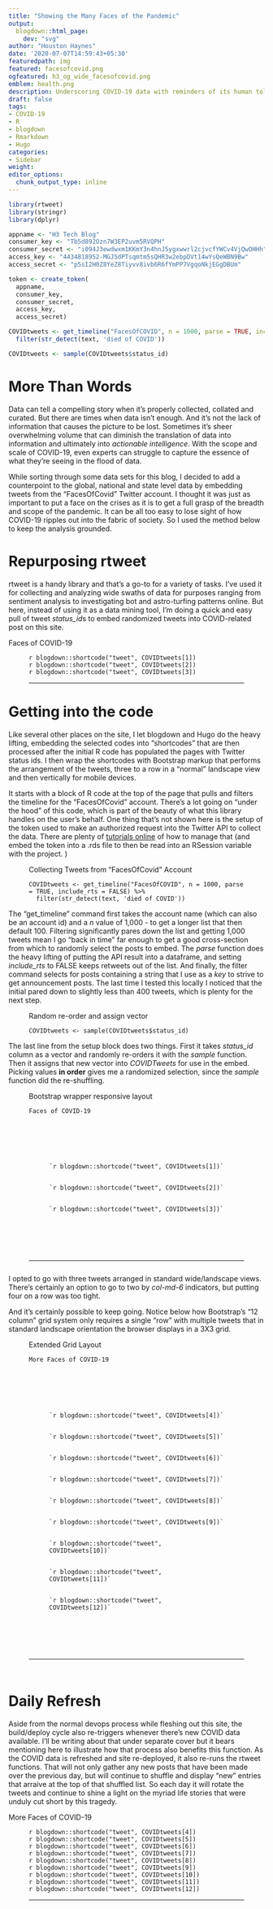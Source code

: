 ```yaml
---
title: "Showing the Many Faces of the Pandemic"
output:
  blogdown::html_page:
    dev: "svg"
author: "Houston Haynes"
date: '2020-07-07T14:59:43+05:30'
featuredpath: img
featured: facesofcovid.png
ogfeatured: h3_og_wide_facesofcovid.png
emblem: health.png
description: Underscoring COVID-19 data with reminders of its human toll
draft: false
tags:
- COVID-19
- R
- blogdown
- Rmarkdown
- Hugo
categories: 
- Sidebar
weight: 
editor_options: 
  chunk_output_type: inline
---
```

```r

library(rtweet)
library(stringr)
library(dplyr)

appname <- "H3 Tech Blog"
consumer_key <- "Tb5d892Ozn7W3EP2uvm5RVQPH"
consumer_secret <- "i094J3ewdwxm1KKmY3n4hnJ5ygxwwrl2cjvcfYWCv4VjQwOHHh"
access_key <- "4434818952-MGJ5dPTsqmtm5sQHR3w2ebpDVt14wYsQeWBN9Bw"
access_secret <- "p5sI2H0Z8YeZ8Tiyvv8ivb6R6fYmPP7VgqoNkjEGgDBUm"

token <- create_token(
  appname, 
  consumer_key, 
  consumer_secret,
  access_key,
  access_secret)

COVIDtweets <- get_timeline("FacesOfCOVID", n = 1000, parse = TRUE, include_rts = FALSE, ) %>%
  filter(str_detect(text, 'died of COVID'))

COVIDtweets <- sample(COVIDtweets$status_id)

```

# More Than Words

Data can tell a compelling story when it's properly collected, collated and curated. But there are times when data isn't enough. And it's not the lack of information that causes the picture to be lost. Sometimes it's sheer overwhelming volume that can diminish the translation of data into information and ultimately into *actionable intelligence*. With the scope and scale of COVID-19, even experts can struggle to capture the essence of what they're seeing in the flood of data. 

While sorting through some data sets for this blog, I decided to add a counterpoint to the global, national and state level data by embedding tweets from the "FacesOfCovid" Twitter account. I thought it was just as important to put a face on the crises as it is to get a full grasp of the breadth and scope of the pandemic. It can be all too easy to lose sight of how COVID-19 ripples out into the fabric of society. So I used the method below to keep the analysis grounded.

# Repurposing rtweet

rtweet is a handy library and that's a go-to for a variety of tasks. I've used it for collecting and analyzing wide swaths of data for purposes ranging from sentiment analysis to investigating bot and astro-turfing patterns online. But here, instead of using it as a data mining tool, I'm doing a quick and easy pull of tweet *status_id*s to embed randomized tweets into COVID-related post on this site. 

<div class="separator">Faces of COVID-19</div>
<figure>
<div class="row">
  <div class="col-md-4">`r blogdown::shortcode("tweet", COVIDtweets[1])`</div>
  <div class="col-md-4">`r blogdown::shortcode("tweet", COVIDtweets[2])`</div>
  <div class="col-md-4">`r blogdown::shortcode("tweet", COVIDtweets[3])`</div>
</div>
<hr>
</figure>

# Getting into the code

Like several other places on the site, I let blogdown and Hugo do the heavy lifting, embedding the selected codes into "shortcodes" that are then processed after the initial R code has populated the pages with Twitter status ids. I then wrap the shortcodes with Bootstrap markup that performs the arrangement of the tweets, three to a row in a "normal" landscape view and then vertically for mobile devices.

It starts with a block of R code at the top of the page that pulls and filters the timeline for the "FacesOfCovid" account. There's a lot going on "under the hood" of this code, which is part of the beauty of what this library handles on the user's behalf. One thing that's not shown here is the setup of the token used to make an authorized request into the Twitter API to collect the data. There are plenty of <a href="https://mran.microsoft.com/snapshot/2017-02-04/web/packages/rtweet/vignettes/auth.html" target ="_blank">tutorials online</a> of how to manage that (and embed the token into a .rds file to then be read into an RSession variable with the project. )

<figure><figcaption class="caption">Collecting Tweets from "FacesOfCovid" Account</figcaption><pre><code class="r">COVIDtweets <- get_timeline("FacesOfCOVID", n = 1000, parse = TRUE, include_rts = FALSE) %>%
  filter(str_detect(text, 'died of COVID'))</code></pre></figure>

The "get_timeline" command first takes the account name (which can also be an account id) and a *n* value of 1,000 - to get a longer list that then default 100. Filtering significantly pares down the list and getting 1,000 tweets mean I go "back in time" far enough to get a good cross-section from which to randomly select the posts to embed. The *parse* function does the heavy lifting of putting the API result into a dataframe, and setting *include_rts* to FALSE keeps retweets out of the list. And finally, the filter command selects for posts containing a string that I use as a *key* to strive to get announcement posts. The last time I tested this locally I noticed that the initial pared down to slightly less than 400 tweets, which is plenty for the next step.

<figure><figcaption class="caption">Random re-order and assign vector</figcaption><pre><code class="r">COVIDtweets <- sample(COVIDtweets$status_id)</code></pre></figure>

The last line from the setup block does two things. First it takes *status_id* column as a vector and randomly re-orders it with the *sample* function. Then it assigns that new vector into *COVIDTweets* for use in the embed. Picking values **in order** gives me a randomized selection, since the *sample* function did the re-shuffling.

<figure><figcaption class="caption">Bootstrap wrapper responsive layout</figcaption><pre><code class="django"><div class="separator">Faces of COVID-19</div>
  <figure>
    <div class="row">
      <div class="col-md-4">&grave;r blogdown::shortcode("tweet", COVIDtweets[1])&grave;</div>
      <div class="col-md-4">&grave;r blogdown::shortcode("tweet", COVIDtweets[2])&grave;</div>
      <div class="col-md-4">&grave;r blogdown::shortcode("tweet", COVIDtweets[3])&grave;</div>
    </div>
  </figure>
<hr></code></pre></figure>

I opted to go with three tweets arranged in standard wide/landscape views. There's certainly an option to go to two by *col-md-6* indicators, but putting four on a row was too tight. 

And it's certainly possible to keep going. Notice below how Bootstrap's "12 column" grid system only requires a single "row" with multiple tweets that in standard landscape orientation the browser displays in a 3X3 grid.

<figure><figcaption class="caption">Extended Grid Layout</figcaption><pre><code class="django"><div class="separator">More Faces of COVID-19</div>
  <figure>
    <div class="row">
      <div class="col-md-4">&grave;r blogdown::shortcode("tweet", COVIDtweets[4])&grave;</div>
      <div class="col-md-4">&grave;r blogdown::shortcode("tweet", COVIDtweets[5])&grave;</div>
      <div class="col-md-4">&grave;r blogdown::shortcode("tweet", COVIDtweets[6])&grave;</div>
      <div class="col-md-4">&grave;r blogdown::shortcode("tweet", COVIDtweets[7])&grave;</div>
      <div class="col-md-4">&grave;r blogdown::shortcode("tweet", COVIDtweets[8])&grave;</div>
      <div class="col-md-4">&grave;r blogdown::shortcode("tweet", COVIDtweets[9])&grave;</div>
      <div class="col-md-4">&grave;r blogdown::shortcode("tweet", COVIDtweets[10])&grave;</div>
      <div class="col-md-4">&grave;r blogdown::shortcode("tweet", COVIDtweets[11])&grave;</div>
      <div class="col-md-4">&grave;r blogdown::shortcode("tweet", COVIDtweets[12])&grave;</div>
    </div>
  </figure>
<hr>
</code></pre></figure>

# Daily Refresh

Aside from the normal devops process while fleshing out this site, the build/deploy cycle also re-triggers whenever there's new COVID data available. I'll be writing about that under separate cover but it bears mentioning here to illustrate how that process also benefits this function. As the COVID data is refreshed and site re-deployed, it also re-runs the rtweet functions. That will not only gather any new posts that have been made over the previous day, but will continue to shuffle and display "new" entries that arraive at the top of that shuffled list. So each day it will rotate the tweets and continue to shine a light on the myriad life stories that were unduly cut short by this tragedy.

<div class="separator">More Faces of COVID-19</div>
<figure>
<div class="row">
  <div class="col-md-4">`r blogdown::shortcode("tweet", COVIDtweets[4])`</div>
  <div class="col-md-4">`r blogdown::shortcode("tweet", COVIDtweets[5])`</div>
  <div class="col-md-4">`r blogdown::shortcode("tweet", COVIDtweets[6])`</div>
  <div class="col-md-4">`r blogdown::shortcode("tweet", COVIDtweets[7])`</div>
  <div class="col-md-4">`r blogdown::shortcode("tweet", COVIDtweets[8])`</div>
  <div class="col-md-4">`r blogdown::shortcode("tweet", COVIDtweets[9])`</div>
  <div class="col-md-4">`r blogdown::shortcode("tweet", COVIDtweets[10])`</div>
  <div class="col-md-4">`r blogdown::shortcode("tweet", COVIDtweets[11])`</div>
  <div class="col-md-4">`r blogdown::shortcode("tweet", COVIDtweets[12])`</div>
</div>
<hr>
</figure>
